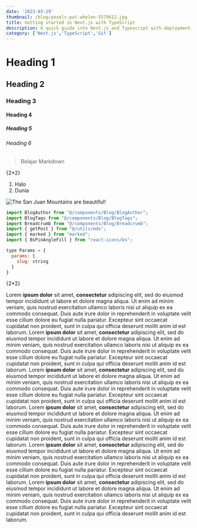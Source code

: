 ```yaml
---
date: '2023-03-29'
thumbnail: /blog/pexels-pat-whelen-5579612.jpg
title: Getting started in Next.js with TypeScript
description: A quick guide into Next.js and Typescript with deployment to vercel
category: ['Next.js','TypeScript','Git']
---
```


# Heading 1
## Heading 2
### Heading 3
#### Heading 4
##### Heading 5
###### Heading 6

> Belajar Markdown

{2*2}

1. Halo
2. Dunia

![The San Juan Mountains are beautiful!](https://www.markdownguide.org/assets/images/san-juan-mountains.jpg "San Juan Mountains")

```jsx
import BlogAuthor from "@/components/Blog/BlogAuthor";
import BlogTags from "@/components/Blog/BlogTags";
import Breadcrumb from "@/components/Blog/Breadcrumb";
import { getPost } from "@/utils/mdx";
import { marked } from "marked";
import { BsPinAngleFill } from "react-icons/bs";

type Params = {
  params: {
    slug: string
  }
}
```

{2*2}

Lorem **ipsum dolor** sit amet, __consectetur__ adipiscing elit, sed do eiusmod tempor incididunt ut labore et dolore magna aliqua. Ut enim ad minim veniam, quis nostrud exercitation ullamco laboris nisi ut aliquip ex ea commodo consequat. Duis aute irure dolor in reprehenderit in voluptate velit esse cillum dolore eu fugiat nulla pariatur. Excepteur sint occaecat cupidatat non proident, sunt in culpa qui officia deserunt mollit anim id est laborum.
Lorem **ipsum dolor** sit amet, __consectetur__ adipiscing elit, sed do eiusmod tempor incididunt ut labore et dolore magna aliqua. Ut enim ad minim veniam, quis nostrud exercitation ullamco laboris nisi ut aliquip ex ea commodo consequat. Duis aute irure dolor in reprehenderit in voluptate velit esse cillum dolore eu fugiat nulla pariatur. Excepteur sint occaecat cupidatat non proident, sunt in culpa qui officia deserunt mollit anim id est laborum.
Lorem **ipsum dolor** sit amet, __consectetur__ adipiscing elit, sed do eiusmod tempor incididunt ut labore et dolore magna aliqua. Ut enim ad minim veniam, quis nostrud exercitation ullamco laboris nisi ut aliquip ex ea commodo consequat. Duis aute irure dolor in reprehenderit in voluptate velit esse cillum dolore eu fugiat nulla pariatur. Excepteur sint occaecat cupidatat non proident, sunt in culpa qui officia deserunt mollit anim id est laborum.
Lorem **ipsum dolor** sit amet, __consectetur__ adipiscing elit, sed do eiusmod tempor incididunt ut labore et dolore magna aliqua. Ut enim ad minim veniam, quis nostrud exercitation ullamco laboris nisi ut aliquip ex ea commodo consequat. Duis aute irure dolor in reprehenderit in voluptate velit esse cillum dolore eu fugiat nulla pariatur. Excepteur sint occaecat cupidatat non proident, sunt in culpa qui officia deserunt mollit anim id est laborum.
Lorem **ipsum dolor** sit amet, __consectetur__ adipiscing elit, sed do eiusmod tempor incididunt ut labore et dolore magna aliqua. Ut enim ad minim veniam, quis nostrud exercitation ullamco laboris nisi ut aliquip ex ea commodo consequat. Duis aute irure dolor in reprehenderit in voluptate velit esse cillum dolore eu fugiat nulla pariatur. Excepteur sint occaecat cupidatat non proident, sunt in culpa qui officia deserunt mollit anim id est laborum.
Lorem **ipsum dolor** sit amet, __consectetur__ adipiscing elit, sed do eiusmod tempor incididunt ut labore et dolore magna aliqua. Ut enim ad minim veniam, quis nostrud exercitation ullamco laboris nisi ut aliquip ex ea commodo consequat. Duis aute irure dolor in reprehenderit in voluptate velit esse cillum dolore eu fugiat nulla pariatur. Excepteur sint occaecat cupidatat non proident, sunt in culpa qui officia deserunt mollit anim id est laborum.
